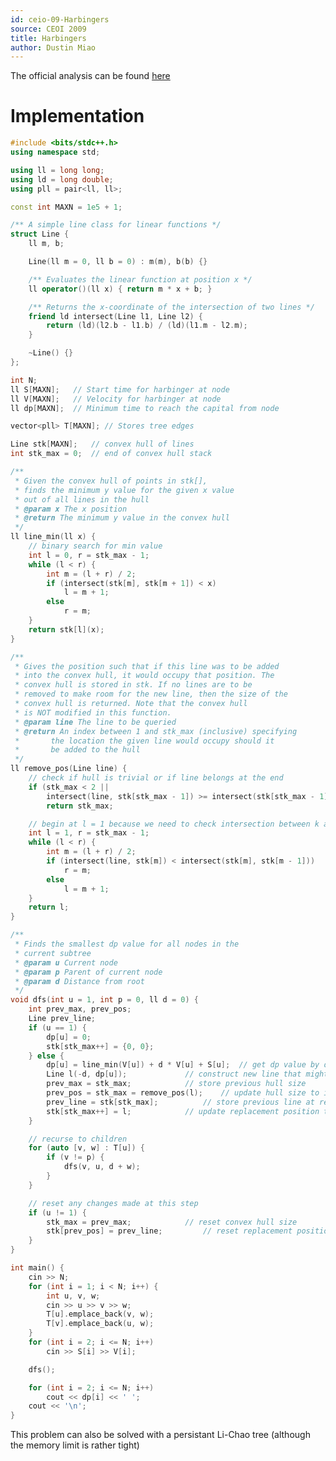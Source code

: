 ```yaml
---
id: ceio-09-Harbingers
source: CEOI 2009
title: Harbingers
author: Dustin Miao
---
```


The official analysis can be found [here](https://studylib.net/doc/5889373/--ceoi-2009)

# Implementation 

<LanguageSection>

<CPPSection>
  
```cpp
#include <bits/stdc++.h>
using namespace std;

using ll = long long;
using ld = long double;
using pll = pair<ll, ll>;

const int MAXN = 1e5 + 1;

/** A simple line class for linear functions */ 
struct Line {
	ll m, b;

	Line(ll m = 0, ll b = 0) : m(m), b(b) {}

	/** Evaluates the linear function at position x */ 
	ll operator()(ll x) { return m * x + b; }

	/** Returns the x-coordinate of the intersection of two lines */ 
	friend ld intersect(Line l1, Line l2) { 
		return (ld)(l2.b - l1.b) / (ld)(l1.m - l2.m); 
	}

	~Line() {}
};

int N;
ll S[MAXN];   // Start time for harbinger at node
ll V[MAXN];   // Velocity for harbinger at node
ll dp[MAXN];  // Minimum time to reach the capital from node

vector<pll> T[MAXN]; // Stores tree edges

Line stk[MAXN];   // convex hull of lines
int stk_max = 0;  // end of convex hull stack

/**
 * Given the convex hull of points in stk[],
 * finds the minimum y value for the given x value
 * out of all lines in the hull
 * @param x The x position
 * @return The minimum y value in the convex hull
 */ 
ll line_min(ll x) {
	// binary search for min value
	int l = 0, r = stk_max - 1;
	while (l < r) {
		int m = (l + r) / 2;
		if (intersect(stk[m], stk[m + 1]) < x)
			l = m + 1;
		else 
			r = m;
	}
	return stk[l](x);
}

/**
 * Gives the position such that if this line was to be added 
 * into the convex hull, it would occupy that position. The 
 * convex hull is stored in stk. If no lines are to be 
 * removed to make room for the new line, then the size of the
 * convex hull is returned. Note that the convex hull 
 * is NOT modified in this function. 
 * @param line The line to be queried
 * @return An index between 1 and stk_max (inclusive) specifying 
 *		 the location the given line would occupy should it 
 *		 be added to the hull
 */ 
ll remove_pos(Line line) {
	// check if hull is trivial or if line belongs at the end
	if (stk_max < 2 || 
		intersect(line, stk[stk_max - 1]) >= intersect(stk[stk_max - 1], stk[stk_max - 2]))
		return stk_max;

	// begin at l = 1 because we need to check intersection between k and k - 1
	int l = 1, r = stk_max - 1;
	while (l < r) {
		int m = (l + r) / 2;
		if (intersect(line, stk[m]) < intersect(stk[m], stk[m - 1])) 
			r = m;
		else 
			l = m + 1;
	}
	return l;
}

/**
 * Finds the smallest dp value for all nodes in the 
 * current subtree
 * @param u Current node
 * @param p Parent of current node
 * @param d Distance from root
 */ 
void dfs(int u = 1, int p = 0, ll d = 0) {
	int prev_max, prev_pos;
	Line prev_line;
	if (u == 1) {
		dp[u] = 0;
		stk[stk_max++] = {0, 0}; 
	} else {
		dp[u] = line_min(V[u]) + d * V[u] + S[u];  // get dp value by querying convex hull
		Line l(-d, dp[u]);			   // construct new line that might be added into hull
		prev_max = stk_max;			   // store previous hull size
		prev_pos = stk_max = remove_pos(l);	   // update hull size to include new line
		prev_line = stk[stk_max];		   // store previous line at replacement position
		stk[stk_max++] = l;			   // update replacement position to new line
	}

	// recurse to children
	for (auto [v, w] : T[u]) {
		if (v != p) {
			dfs(v, u, d + w);
		}
	}

	// reset any changes made at this step
	if (u != 1) {
		stk_max = prev_max;			   // reset convex hull size 
		stk[prev_pos] = prev_line;		   // reset replacement position
	}
}

int main() {
	cin >> N;
	for (int i = 1; i < N; i++) {
		int u, v, w;
		cin >> u >> v >> w;
		T[u].emplace_back(v, w);
		T[v].emplace_back(u, w);
	}
	for (int i = 2; i <= N; i++)
		cin >> S[i] >> V[i];

	dfs();

	for (int i = 2; i <= N; i++)
		cout << dp[i] << ' ';
	cout << '\n';
}
```
</CPPSection>

</LanguageSection>

<Info title="Alternative Solution">

This problem can also be solved with a persistant Li-Chao tree (although the memory limit is rather tight)

</Info>
